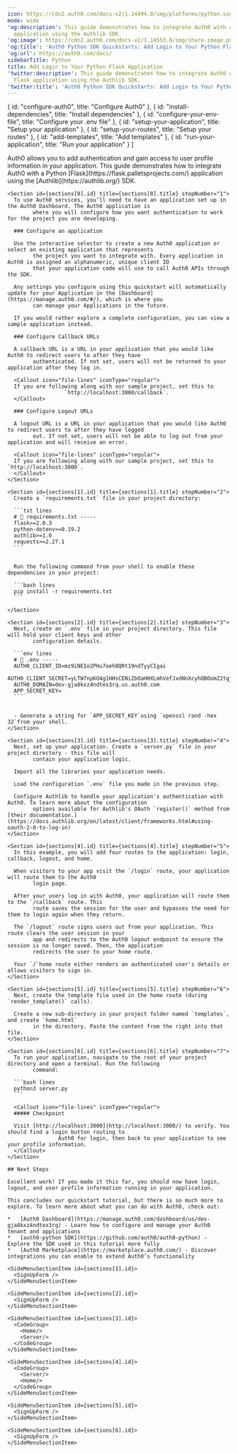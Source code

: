 ---
icon: https://cdn2.auth0.com/docs-v2/1.14494.0/img/platforms/python.svg
mode: wide
'og:description': This guide demonstrates how to integrate Auth0 with a Python Flask
  application using the Authlib SDK.
'og:image': https://cdn2.auth0.com/docs-v2/1.14553.0/img/share-image.png
'og:title': 'Auth0 Python SDK Quickstarts: Add Login to Your Python Flask Application'
'og:url': https://auth0.com/docs/
sidebarTitle: Python
title: Add Login to Your Python Flask Application
'twitter:description': This guide demonstrates how to integrate Auth0 with a Python
  Flask application using the Authlib SDK.
'twitter:title': 'Auth0 Python SDK Quickstarts: Add Login to Your Python Flask Application'
---

  { id: "configure-auth0", title: "Configure Auth0" },
  { id: "install-dependencies", title: "Install dependencies" },
  { id: "configure-your-env-file", title: "Configure your .env file" },
  { id: "setup-your-application", title: "Setup your application" },
  { id: "setup-your-routes", title: "Setup your routes" },
  { id: "add-templates", title: "Add templates" },
  { id: "run-your-application", title: "Run your application" }
]

<Recipe>
  <Content>
    Auth0 allows you to add authentication and gain access to user profile information in your application. This guide
        demonstrates how to integrate Auth0 with a Python [Flask](https://flask.palletsprojects.com/) application using the [Authlib](https://authlib.org/) SDK.

    <Section id={sections[0].id} title={sections[0].title} stepNumber="1">
      To use Auth0 services, you’ll need to have an application set up in the Auth0 Dashboard. The Auth0 application is
            where you will configure how you want authentication to work for the project you are developing.

      ### Configure an application

      Use the interactive selector to create a new Auth0 application or select an existing application that represents
            the project you want to integrate with. Every application in Auth0 is assigned an alphanumeric, unique client ID
            that your application code will use to call Auth0 APIs through the SDK.

      Any settings you configure using this quickstart will automatically update for your Application in the [Dashboard](https://manage.auth0.com/#/), which is where you
            can manage your Applications in the future.

      If you would rather explore a complete configuration, you can view a sample application instead.

      ### Configure Callback URLs

      A callback URL is a URL in your application that you would like Auth0 to redirect users to after they have
            authenticated. If not set, users will not be returned to your application after they log in.

      <Callout icon="file-lines" iconType="regular">
      If you are following along with our sample project, set this to
                      `http://localhost:3000/callback`.
      </Callout>

      ### Configure Logout URLs

      A logout URL is a URL in your application that you would like Auth0 to redirect users to after they have logged
            out. If not set, users will not be able to log out from your application and will receive an error.

      <Callout icon="file-lines" iconType="regular">
      If you are following along with our sample project, set this to `http://localhost:3000`.
      </Callout>
    </Section>

    <Section id={sections[1].id} title={sections[1].title} stepNumber="2">
      Create a `requirements.txt` file in your project directory:

      ```txt lines
      # 📁 requirements.txt -----
      flask>=2.0.3
      python-dotenv>=0.19.2
      authlib>=1.0
      requests>=2.27.1
      ```


      Run the following command from your shell to enable these dependencies in your project:

      ```bash lines
      pip install -r requirements.txt
      ```

    </Section>

    <Section id={sections[2].id} title={sections[2].title} stepNumber="3">
      Next, create an `.env` file in your project directory. This file will hold your client keys and other
            configuration details.

      ```env lines
      # 📁 .env -----
      AUTH0_CLIENT_ID=mz9iNEIo2PHu7oeh8QRt19ndTyyCIgai
      AUTH0_CLIENT_SECRET=yLTW7npKO4g1HHsCENiZbOaHHXLmhVefJxdNnXcyhOBOomZ2tgjJjSC2pMK7Swvr
      AUTH0_DOMAIN=dev-gja8kxz4ndtex3rq.us.auth0.com
      APP_SECRET_KEY=
      ```


      - Generate a string for `APP_SECRET_KEY`using `openssl rand -hex 32`from your shell.
    </Section>

    <Section id={sections[3].id} title={sections[3].title} stepNumber="4">
      Next, set up your application. Create a `server.py` file in your project directory - this file will
            contain your application logic.

      Import all the libraries your application needs.

      Load the configuration `.env` file you made in the previous step.

      Configure Authlib to handle your application's authentication with Auth0. To learn more about the configuration
            options available for Authlib's OAuth `register()` method from [their documentation.](https://docs.authlib.org/en/latest/client/frameworks.html#using-oauth-2-0-to-log-in)
    </Section>

    <Section id={sections[4].id} title={sections[4].title} stepNumber="5">
      In this example, you will add four routes to the application: login, callback, logout, and home.

      When visitors to your app visit the `/login` route, your application will route them to the Auth0
            login page.

      After your users log in with Auth0, your application will route them to the `/callback` route. This
            route saves the session for the user and bypasses the need for them to login again when they return.

      The `/logout` route signs users out from your application. This route clears the user session in your
            app and redirects to the Auth0 logout endpoint to ensure the session is no longer saved. Then, the application
            redirects the user to your home route.

      Your `/`home route either renders an authenticated user's details or allows visitors to sign in.
    </Section>

    <Section id={sections[5].id} title={sections[5].title} stepNumber="6">
      Next, create the template file used in the home route (during `render_template()` calls).

      Create a new sub-directory in your project folder named `templates`, and create `home.html`
            in the directory. Paste the content from the right into that file.
    </Section>

    <Section id={sections[6].id} title={sections[6].title} stepNumber="7">
      To run your application, navigate to the root of your project directory and open a terminal. Run the following
            command:

      ```bash lines
      python3 server.py
      ```

      <Callout icon="file-lines" iconType="regular">
      ##### Checkpoint

      Visit [http://localhost:3000](http://localhost:3000/) to verify. You should find a login button routing to
                    Auth0 for login, then back to your application to see your profile information.
      </Callout>
    </Section>

    ## Next Steps

    Excellent work! If you made it this far, you should now have login, logout, and user profile information running in your application.

    This concludes our quickstart tutorial, but there is so much more to explore. To learn more about what you can do with Auth0, check out:

    *   [Auth0 Dashboard](https://manage.auth0.com/dashboard/us/dev-gja8kxz4ndtex3rq) - Learn how to configure and manage your Auth0 tenant and applications
    *   [auth0-python SDK](https://github.com/auth0/auth0-python) - Explore the SDK used in this tutorial more fully
    *   [Auth0 Marketplace](https://marketplace.auth0.com/) - Discover integrations you can enable to extend Auth0’s functionality
  </Content>

  <SideMenu sections={sections}>
    <SideMenuSectionItem id={sections[0].id}>
      <SignUpForm />
    </SideMenuSectionItem>

    <SideMenuSectionItem id={sections[1].id}>
      <SignUpForm />
    </SideMenuSectionItem>

    <SideMenuSectionItem id={sections[2].id}>
      <SignUpForm />
    </SideMenuSectionItem>

    <SideMenuSectionItem id={sections[3].id}>
      <CodeGroup>
        <Home/>
        <Server/>
      </CodeGroup>
    </SideMenuSectionItem>

    <SideMenuSectionItem id={sections[4].id}>
      <CodeGroup>
        <Server/>
        <Home/>
      </CodeGroup>
    </SideMenuSectionItem>

    <SideMenuSectionItem id={sections[5].id}>
      <SignUpForm />
    </SideMenuSectionItem>

    <SideMenuSectionItem id={sections[6].id}>
      <SignUpForm />
    </SideMenuSectionItem>

  </SideMenu>
</Recipe>
